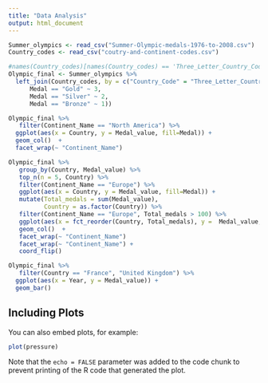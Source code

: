 ```yaml
---
title: "Data Analysis"
output: html_document
---
```


```r
Summer_olympics <- read_csv("Summer-Olympic-medals-1976-to-2008.csv")
Country_codes <- read_csv("coutry-and-continent-codes.csv")
```

```r
#names(Country_codes)[names(Country_codes) == 'Three_Letter_Country_Code'] <- 'Country_code'
Olympic_final <- Summer_olympics %>%
  left_join(Country_codes, by = c("Country_Code" = "Three_Letter_Country_Code")) %>% mutate(Medal_value = case_when(
      Medal == "Gold" ~ 3,
      Medal == "Silver" ~ 2,
      Medal == "Bronze" ~ 1))
```

```r
Olympic_final %>%
   filter(Continent_Name == "North America") %>%
  ggplot(aes(x = Country, y = Medal_value, fill=Medal)) +
  geom_col()  +
  facet_wrap(~ "Continent_Name")
```

```r
Olympic_final %>%
   group_by(Country, Medal_value) %>%
   top_n(n = 5, Country) %>%
   filter(Continent_Name == "Europe") %>%
   ggplot(aes(x = Country, y = Medal_value, fill=Medal)) +
   mutate(Total_medals = sum(Medal_value),
          Country = as.factor(Country)) %>%
   filter(Continent_Name == "Europe", Total_medals > 100) %>%
   ggplot(aes(x = fct_reorder(Country, Total_medals), y =  Medal_value,    fill = fct_relevel(Medal, c("Gold", "Silver", "Bronze")))) +
   geom_col()  +
   facet_wrap(~ "Continent_Name")
   facet_wrap(~ "Continent_Name") + 
   coord_flip()
```


```r

Olympic_final %>%
   filter(Country == "France", "United Kingdom") %>%
  ggplot(aes(x = Year, y = Medal_value)) + 
  geom_bar()

```


## Including Plots

You can also embed plots, for example:

```r
plot(pressure)
```

Note that the `echo = FALSE` parameter was added to the code chunk to prevent printing of the R code that generated the plot.
